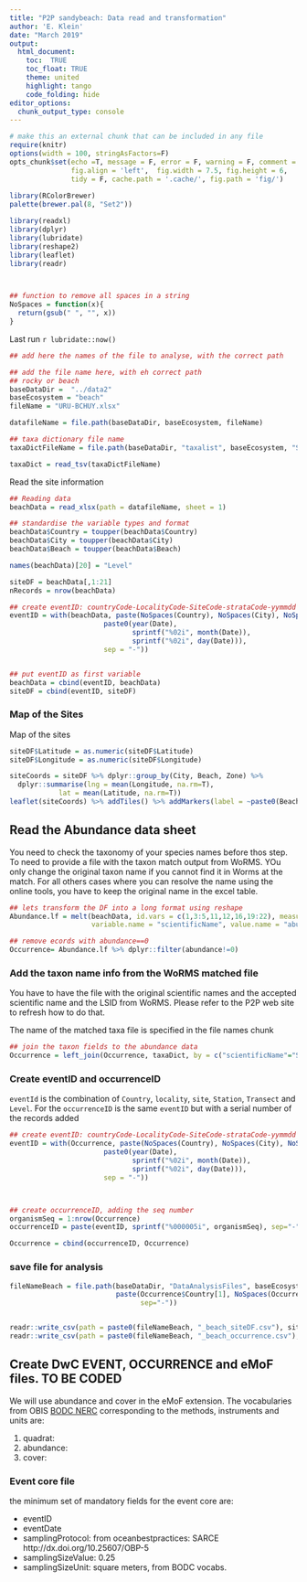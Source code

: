 ```yaml
---
title: "P2P sandybeach: Data read and transformation"
author: 'E. Klein'
date: "March 2019"
output: 
  html_document:
    toc:  TRUE
    toc_float: TRUE
    theme: united
    highlight: tango
    code_folding: hide
editor_options: 
  chunk_output_type: console
---
```



```r
# make this an external chunk that can be included in any file
require(knitr)
options(width = 100, stringAsFactors=F)
opts_chunk$set(echo =T, message = F, error = F, warning = F, comment = NA,  
               fig.align = 'left',  fig.width = 7.5, fig.height = 6,
               tidy = F, cache.path = '.cache/', fig.path = 'fig/')
               
library(RColorBrewer)
palette(brewer.pal(8, "Set2"))

library(readxl)
library(dplyr)
library(lubridate)
library(reshape2)
library(leaflet)
library(readr)



## function to remove all spaces in a string
NoSpaces = function(x){
  return(gsub(" ", "", x))
}
```

Last run `r lubridate::now()`


```r

## add here the names of the file to analyse, with the correct path

## add the file name here, with eh correct path
## rocky or beach
baseDataDir =  "../data2"
baseEcosystem = "beach"
fileName = "URU-BCHUY.xlsx"

datafileName = file.path(baseDataDir, baseEcosystem, fileName)

## taxa dictionary file name
taxaDictFileName = file.path(baseDataDir, "taxalist", baseEcosystem, "SB-taxonlistALL_2.csv")

taxaDict = read_tsv(taxaDictFileName)

```

Read the site information

```r

## Reading data 
beachData = read_xlsx(path = datafileName, sheet = 1)

## standardise the variable types and format
beachData$Country = toupper(beachData$Country)
beachData$City = toupper(beachData$City)
beachData$Beach = toupper(beachData$Beach)

names(beachData)[20] = "Level"

siteDF = beachData[,1:21]
nRecords = nrow(beachData)

## create eventID: countryCode-LocalityCode-SiteCode-strataCode-yymmdd
eventID = with(beachData, paste(NoSpaces(Country), NoSpaces(City), NoSpaces(Beach), Station, Transect, Level,
                       paste0(year(Date), 
                              sprintf("%02i", month(Date)), 
                              sprintf("%02i", day(Date))), 
                       sep = "-"))


## put eventID as first variable
beachData = cbind(eventID, beachData)
siteDF = cbind(eventID, siteDF)
```

### Map of the Sites


Map of the sites

```r
siteDF$Latitude = as.numeric(siteDF$Latitude)
siteDF$Longitude = as.numeric(siteDF$Longitude)

siteCoords = siteDF %>% dplyr::group_by(City, Beach, Zone) %>% 
  dplyr::summarise(lng = mean(Longitude, na.rm=T), 
            lat = mean(Latitude, na.rm=T))
leaflet(siteCoords) %>% addTiles() %>% addMarkers(label = ~paste0(Beach, "-", Zone))

```




## Read the Abundance data sheet

You need to check the taxonomy of your species names before thos step. To need to provide a file with the taxon match output from WoRMS. YOu only change the original taxon name if you cannot find it in Worms at the match. For all others cases where you can resolve the name using the online tools, you have to keep the original name in the excel table.

```r

## lets transform the DF into a long format using reshape
Abundance.lf = melt(beachData, id.vars = c(1,3:5,11,12,16,19:22), measure.vars = 23:ncol(beachData), 
                    variable.name = "scientificName", value.name = "abundance", na.rm = T)

## remove ecords with abundance==0
Occurrence= Abundance.lf %>% dplyr::filter(abundance!=0)

```


### Add the taxon name info from the WoRMS matched file

You have to have the file with the original scientific names and the accepted scientific name and the LSID from WoRMS. Please refer to the P2P web site to refresh how to do that.

The name of the matched taxa file is specified in the file names chunk

```r

## join the taxon fields to the abundance data
Occurrence = left_join(Occurrence, taxaDict, by = c("scientificName"="ScientificName"))

```

### Create eventID and occurrenceID

`eventId` is the combination of `Country`, `locality`, `site`, `Station`, `Transect` and `Level`.
For the `occurrenceID` is the same `eventID` but with a serial number of the records added

```r

## create eventID: countryCode-LocalityCode-SiteCode-strataCode-yymmdd
eventID = with(Occurrence, paste(NoSpaces(Country), NoSpaces(City), NoSpaces(Beach), Station, Transect, Level,
                       paste0(year(Date), 
                              sprintf("%02i", month(Date)), 
                              sprintf("%02i", day(Date))), 
                       sep = "-"))



## create occurrenceID, adding the seq number
organismSeq = 1:nrow(Occurrence)
occurrenceID = paste(eventID, sprintf("%000005i", organismSeq), sep="-")

Occurrence = cbind(occurrenceID, Occurrence)


```

### save file for analysis

```r
fileNameBeach = file.path(baseDataDir, "DataAnalysisFiles", baseEcosystem, 
                          paste(Occurrence$Country[1], NoSpaces(Occurrence$City[1]), NoSpaces(Occurrence$Beach[1]),
                                sep="-"))


readr::write_csv(path = paste0(fileNameBeach, "_beach_siteDF.csv"), siteDF)
readr::write_csv(path = paste0(fileNameBeach, "_beach_occurrence.csv"), Occurrence)

```


## Create DwC EVENT, OCCURRENCE and eMoF files. TO BE CODED

We will use abundance and cover in the eMoF extension. The vocabularies from OBIS [BODC NERC](http://vocab.nerc.ac.uk/collection/Q01/current/) corresponding to the methods, instruments and units are:

1. quadrat: 
2. abundance:
3. cover:

### Event core file

the minimum set of mandatory fields for the event core are:

- eventID	
- eventDate	
- samplingProtocol: from oceanbestpractices: SARCE http://dx.doi.org/10.25607/OBP-5
- samplingSizeValue: 0.25 
- samplingSizeUnit: square meters, from BODC vocabs.
